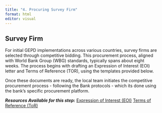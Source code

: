 ```yaml
---
title: "4. Procuring Survey Firm"
format: html
editor: visual
---
```


## Survey Firm

For initial GEPD implementations across various countries, survey firms are selected through competitive bidding. This procurement process, aligned with World Bank Group (WBG) standards, typically spans about eight weeks. The process begins with drafting an Expression of Interest (EOI) letter and Terms of Reference (TOR), using the templates provided below.

Once these documents are ready, the local team initiates the competitive procurement process - following the Bank protocols - which its done using the bank's specific procurement platform.

***Resources Available for this step:*** [Expression of Interest (EOI)](link){.btn .btn-primary} [Terms of Reference (ToR)](link){.btn .btn-primary}
